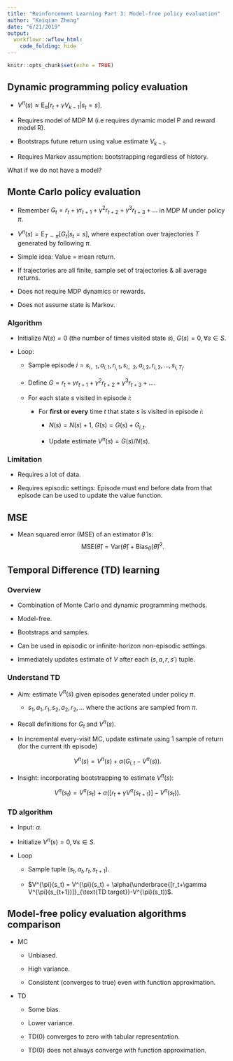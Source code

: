 ```yaml
---
title: "Reinforcement Learning Part 3: Model-free policy evaluation"
author: "Kaiqian Zhang"
date: "6/21/2019"
output:
  workflowr::wflow_html:
    code_folding: hide
---
```


```r
knitr::opts_chunk$set(echo = TRUE)
```

## Dynamic programming policy evaluation

- $V^{\pi}(s) \approx \text{E}_{\pi}[r_t + \gamma V_{k-1} | s_t=s]$.

- Requires model of MDP M (i.e requires dynamic model P and reward model R).

- Bootstraps future return using value estimate $V_{k-1}$.

- Requires Markov assumption: bootstrapping regardless of history.

What if we do not have a model?

## Monte Carlo policy evaluation

- Remember $G_t = r_t + \gamma r_{t+1} + \gamma^2 r_{t+2} + \gamma^3 r_{t+3} + \dots$ in MDP $M$ under policy $\pi$.

- $V^{\pi}(s) = \text{E}_{T\sim \pi}[G_t|s_t=s]$, where expectation over trajectories $T$ generated by following $\pi$.

- Simple idea: Value = mean return.

- If trajectories are all finite, sample set of trajectories & all average returns.

- Does not require MDP dynamics or rewards.

- Does not assume state is Markov.

### Algorithm

- Initialize $N(s) = 0$ (the number of times visited state $s$), $G(s) = 0,  \forall s \in S$.

- Loop: 

    - Sample episode $i = s_{i，1}, a_{i,1}, r_{i,1}, s_{i，2}, a_{i,2}, r_{i,2},\dots, s_{i,T_i}$.
    
    - Define $G = r_t + \gamma r_{t+1} + \gamma^2 r_{t+2} + \gamma^3 r_{t+3} + \dots.$
    
    - For each state $s$ visited in episode $i$:
        
        - For **first or every** time $t$ that state $s$ is visited in episode $i$:
        
            - $N(s) = N(s)+1$, $G(s) = G(s) + G_{i,t}$.
            
            - Update estimate $V^{\pi}(s) = G(s)/N(s)$.
            
### Limitation

- Requires a lot of data.

- Requires episodic settings: Episode must end before data from that episode can be used to update the value function.

## MSE

- Mean squared error (MSE) of an estimator $\hat{\theta}$ is:
$$
\text{MSE}(\hat{\theta}) = \text{Var}(\hat{\theta}) + \text{Bias}_{\theta}(\hat{\theta})^2.
$$

## Temporal Difference (TD) learning

### Overview

- Combination of Monte Carlo and dynamic programming methods.

- Model-free.

- Bootstraps and samples.

- Can be used in episodic or infinite-horizon non-episodic settings.

- Immediately updates estimate of $V$ after each $(s,a,r,s')$ tuple.

### Understand TD

- Aim: estimate $V^{\pi}(s)$ given episodes generated under policy $\pi$.

    - $s_1,a_1,r_1,s_2,a_2,r_2,\dots$ where the actions are sampled from $\pi$.
  
- Recall definitions for $G_t$ and $V^{\pi}(s)$.

- In incremental every-visit MC, update estimate using 1 sample of return (for the current ith episode)

$$
V^{\pi}(s) = V^{\pi}(s) + \alpha(G_{i,t}-V^{\pi}(s)).
$$

- Insight: incorporating bootstrapping to estimate $V^{\pi}(s)$:

$$
V^{\pi}(s_t) = V^{\pi}(s_t) + \alpha([r_t+\gamma V^{\pi}(s_{t+1})]-V^{\pi}(s_t)).
$$

### TD algorithm

- Input: $\alpha$.

- Initialize $V^{\pi}(s)=0, \forall s\in S$.

- Loop

    - Sample tuple $(s_t, a_t, r_t, s_{t+1}).$
    
    - $V^{\pi}(s_t) = V^{\pi}(s_t) + \alpha(\underbrace{[r_t+\gamma V^{\pi}(s_{t+1})]}_{\text{TD target}}-V^{\pi}(s_t))$.

## Model-free policy evaluation algorithms comparison

- MC

    - Unbiased.
    
    - High variance.
    
    - Consistent (converges to true) even with function approximation.


- TD

    - Some bias.
    
    - Lower variance.
    
    - TD(0) converges to zero with tabular representation.
    
    - TD(0) does not always converge with function approximation.
    
    



















